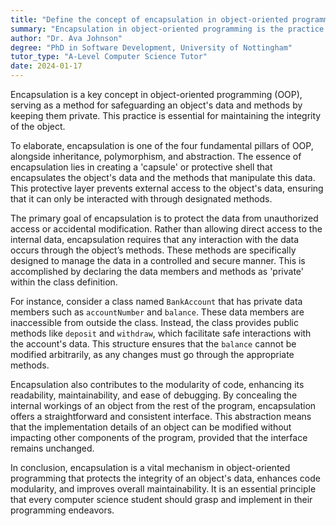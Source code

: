 ```yaml
---
title: "Define the concept of encapsulation in object-oriented programming"
summary: "Encapsulation in object-oriented programming is the practice of keeping an object's data and methods private to protect its integrity."
author: "Dr. Ava Johnson"
degree: "PhD in Software Development, University of Nottingham"
tutor_type: "A-Level Computer Science Tutor"
date: 2024-01-17
---
```


Encapsulation is a key concept in object-oriented programming (OOP), serving as a method for safeguarding an object's data and methods by keeping them private. This practice is essential for maintaining the integrity of the object.

To elaborate, encapsulation is one of the four fundamental pillars of OOP, alongside inheritance, polymorphism, and abstraction. The essence of encapsulation lies in creating a 'capsule' or protective shell that encapsulates the object's data and the methods that manipulate this data. This protective layer prevents external access to the object's data, ensuring that it can only be interacted with through designated methods.

The primary goal of encapsulation is to protect the data from unauthorized access or accidental modification. Rather than allowing direct access to the internal data, encapsulation requires that any interaction with the data occurs through the object’s methods. These methods are specifically designed to manage the data in a controlled and secure manner. This is accomplished by declaring the data members and methods as 'private' within the class definition.

For instance, consider a class named `BankAccount` that has private data members such as `accountNumber` and `balance`. These data members are inaccessible from outside the class. Instead, the class provides public methods like `deposit` and `withdraw`, which facilitate safe interactions with the account's data. This structure ensures that the `balance` cannot be modified arbitrarily, as any changes must go through the appropriate methods.

Encapsulation also contributes to the modularity of code, enhancing its readability, maintainability, and ease of debugging. By concealing the internal workings of an object from the rest of the program, encapsulation offers a straightforward and consistent interface. This abstraction means that the implementation details of an object can be modified without impacting other components of the program, provided that the interface remains unchanged.

In conclusion, encapsulation is a vital mechanism in object-oriented programming that protects the integrity of an object's data, enhances code modularity, and improves overall maintainability. It is an essential principle that every computer science student should grasp and implement in their programming endeavors.
    